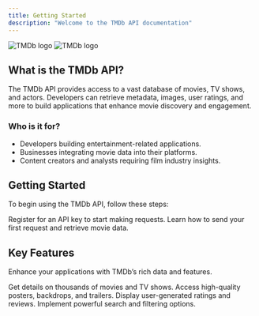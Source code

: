 ```yaml
---
title: Getting Started
description: "Welcome to the TMDb API documentation"
---
```


<img
  className="block dark:hidden"
  src="/logo/themoviedb.svg"
  alt="TMDb logo"
/>
<img
  className="hidden dark:block"
  src="/logo/themoviedb.svg"
  alt="TMDb logo"
/>

## What is the TMDb API?

The TMDb API provides access to a vast database of movies, TV shows, and actors. Developers can retrieve metadata, images, user ratings, and more to build applications that enhance movie discovery and engagement.

### Who is it for?
- Developers building entertainment-related applications.
- Businesses integrating movie data into their platforms.
- Content creators and analysts requiring film industry insights.

## Getting Started

To begin using the TMDb API, follow these steps:

<CardGroup cols={2}>
  <Card
    title="Sign Up for an API Key"
    icon="user-plus"
    href="https://www.themoviedb.org/settings/api"
  >
    Register for an API key to start making requests.
  </Card>
  <Card
    title="Make Your First API Call"
    icon="rocket"
    href="https://developer.themoviedb.org/docs/getting-started"
  >
    Learn how to send your first request and retrieve movie data.
  </Card>
</CardGroup>

## Key Features

Enhance your applications with TMDb’s rich data and features.

<CardGroup cols={2}>
  <Card
    title="Movie & TV Show Data"
    icon="film"
    href="https://developer.themoviedb.org/docs/movie-details"
  >
    Get details on thousands of movies and TV shows.
  </Card>
  <Card
    title="Image & Video Assets"
    icon="image"
    href="https://developer.themoviedb.org/docs/image-basics"
  >
    Access high-quality posters, backdrops, and trailers.
  </Card>
  <Card
    title="User Ratings & Reviews"
    icon="star"
    href="https://developer.themoviedb.org/docs/user-ratings"
  >
    Display user-generated ratings and reviews.
  </Card>
  <Card
    title="Advanced Search & Filters"
    icon="search"
    href="https://developer.themoviedb.org/docs/search-and-query-for-details"
  >
    Implement powerful search and filtering options.
  </Card>
</CardGroup>

